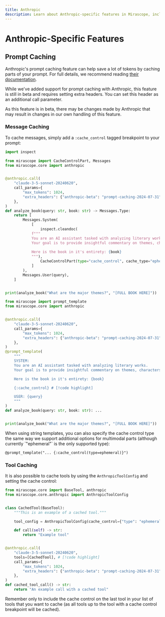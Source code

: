 ```yaml
---
title: Anthropic
description: Learn about Anthropic-specific features in Mirascope, including prompt caching for message and tool contexts to optimize token usage with Claude models.
---
```


# Anthropic-Specific Features

## Prompt Caching

Anthropic's prompt caching feature can help save a lot of tokens by caching parts of your prompt. For full details, we recommend reading [their documentation](https://docs.anthropic.com/en/docs/build-with-claude/prompt-caching).

<Warning title="This Feature Is In Beta">
  While we've added support for prompt caching with Anthropic, this feature is still in beta and requires setting extra headers. You can set this header as an additional call parameter.

  As this feature is in beta, there may be changes made by Anthropic that may result in changes in our own handling of this feature.
</Warning>

### Message Caching

To cache messages, simply add a `:cache_control` tagged breakpoint to your prompt:

<TabbedSection>
<Tab value="Shorthand">

```python
import inspect

from mirascope import CacheControlPart, Messages
from mirascope.core import anthropic


@anthropic.call(
    "claude-3-5-sonnet-20240620",
    call_params={
        "max_tokens": 1024,
        "extra_headers": {"anthropic-beta": "prompt-caching-2024-07-31"}, # [!code highlight]
    },
)
def analyze_book(query: str, book: str) -> Messages.Type:
    return [
        Messages.System(
            [
                inspect.cleandoc(
            f"""
            You are an AI assistant tasked with analyzing literary works.
            Your goal is to provide insightful commentary on themes, characters, and writing style.
                            
            Here is the book in it's entirety: {book}
            """),
                CacheControlPart(type="cache_control", cache_type="ephemeral"), # [!code highlight]
            ]
        ),
        Messages.User(query),
    ]


print(analyze_book("What are the major themes?", "[FULL BOOK HERE]"))
```

</Tab>
<Tab value="Template">

```python
from mirascope import prompt_template
from mirascope.core import anthropic


@anthropic.call(
    "claude-3-5-sonnet-20240620",
    call_params={
        "max_tokens": 1024,
        "extra_headers": {"anthropic-beta": "prompt-caching-2024-07-31"}, # [!code highlight]
    },
)
@prompt_template(
    """
    SYSTEM:
    You are an AI assistant tasked with analyzing literary works.
    Your goal is to provide insightful commentary on themes, characters, and writing style.

    Here is the book in it's entirety: {book}

    {:cache_control} # [!code highlight]

    USER: {query}
    """
)
def analyze_book(query: str, book: str): ...


print(analyze_book("What are the major themes?", "[FULL BOOK HERE]"))
```

</Tab>
</TabbedSection>

<Info title="Additional options with string templates" collapsible={true} defaultOpen={false}>
  When using string templates, you can also specify the cache control type the same way we support additional options for multimodal parts (although currently `"ephemeral"` is the only supported type):

  ```python-no-extract
  @prompt_template("... {:cache_control(type=ephemeral)}")
  ```
</Info>

### Tool Caching

It is also possible to cache tools by using the `AnthropicToolConfig` and setting the cache control:

```python
from mirascope.core import BaseTool, anthropic
from mirascope.core.anthropic import AnthropicToolConfig


class CachedTool(BaseTool):
    """This is an example of a cached tool."""

    tool_config = AnthropicToolConfig(cache_control={"type": "ephemeral"}) # [!code highlight]

    def call(self) -> str:
        return "Example tool"


@anthropic.call(
    "claude-3-5-sonnet-20240620",
    tools=[CachedTool], # [!code highlight]
    call_params={
        "max_tokens": 1024,
        "extra_headers": {"anthropic-beta": "prompt-caching-2024-07-31"}, # [!code highlight]
    },
)
def cached_tool_call() -> str:
    return "An example call with a cached tool"
```

Remember only to include the cache control on the last tool in your list of tools that you want to cache (as all tools up to the tool with a cache control breakpoint will be cached).